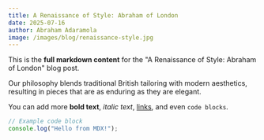 ```yaml
---
title: A Renaissance of Style: Abraham of London
date: 2025-07-16
author: Abraham Adaramola
image: /images/blog/renaissance-style.jpg
---
```


This is the **full markdown content** for the "A Renaissance of Style: Abraham of London" blog post.

Our philosophy blends traditional British tailoring with modern aesthetics, resulting in pieces that are as enduring as they are elegant.

You can add more **bold text**, *italic text*, [links](https://example.com), and even `code blocks`.

```javascript
// Example code block
console.log("Hello from MDX!");